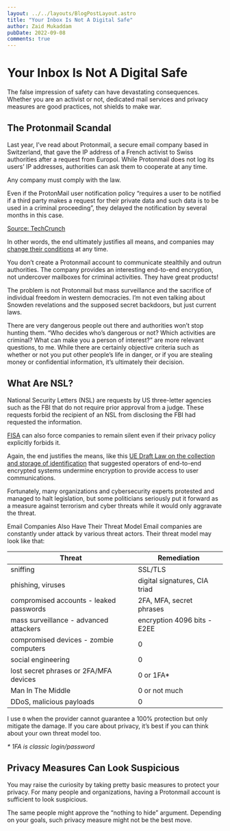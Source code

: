 ```yaml
---
layout: ../../layouts/BlogPostLayout.astro
title: "Your Inbox Is Not A Digital Safe"
author: Zaid Mukaddam
pubDate: 2022-09-08
comments: true
---
```


# Your Inbox Is Not A Digital Safe

The false impression of safety can have devastating consequences. Whether you are an activist or not, dedicated mail services and privacy measures are good practices, not shields to make war.

## The Protonmail Scandal

Last year, I’ve read about Protonmail, a secure email company based in Switzerland, that gave the IP address of a French activist to Swiss authorities after a request from Europol. While Protonmail does not log its users’ IP addresses, authorities can ask them to cooperate at any time.

Any company must comply with the law.

Even if the ProtonMail user notification policy “requires a user to be notified if a third party makes a request for their private data and such data is to be used in a criminal proceeding”, they delayed the notification by several months in this case.

[Source: TechCrunch](https://techcrunch.com/2021/09/06/protonmail-logged-ip-address-of-french-activist-after-order-by-swiss-authorities/)

In other words, the end ultimately justifies all means, and companies may [change their conditions](https://twitter.com/OpenTerms/status/1435181995294961666) at any time.

You don’t create a Protonmail account to communicate stealthily and outrun authorities. The company provides an interesting end-to-end encryption, not undercover mailboxes for criminal activities. They have great products!

The problem is not Protonmail but mass surveillance and the sacrifice of individual freedom in western democracies. I’m not even talking about Snowden revelations and the supposed secret backdoors, but just current laws.

There are very dangerous people out there and authorities won’t stop hunting them. “Who decides who’s dangerous or not? Which activities are criminal? What can make you a person of interest?” are more relevant questions, to me. While there are certainly objective criteria such as whether or not you put other people’s life in danger, or if you are stealing money or confidential information, it’s ultimately their decision.

## What Are NSL?
National Security Letters (NSL) are requests by US three-letter agencies such as the FBI that do not require prior approval from a judge. These requests forbid the recipient of an NSL from disclosing the FBI had requested the information.

[FISA](https://bja.ojp.gov/program/it/privacy-civil-liberties/authorities/statutes/1286) can also force companies to remain silent even if their privacy policy explicitly forbids it.

Again, the end justifies the means, like this [UE Draft Law on the collection and storage of identification](https://www.globalencryption.org/2021/09/open-letter-48-organizations-and-cybersecurity-experts-call-on-the-belgian-government-to-halt-legislation-to-undermine-end-to-end-encryption/) that suggested operators of end-to-end encrypted systems undermine encryption to provide access to user communications.


Fortunately, many organizations and cybersecurity experts protested and managed to halt legislation, but some politicians seriously put it forward as a measure against terrorism and cyber threats while it would only aggravate the threat.

Email Companies Also Have Their Threat Model
Email companies are constantly under attack by various threat actors. Their threat model may look like that:

**Threat**|**Remediation**
-----|-----
sniffing|SSL/TLS
phishing, viruses|digital signatures, CIA triad
compromised accounts - leaked passwords|2FA, MFA, secret phrases
mass surveillance - advanced attackers|encryption 4096 bits - E2EE
compromised devices - zombie computers|0
social engineering|0
lost secret phrases or 2FA/MFA devices|0 or 1FA*
Man In The Middle|0 or not much
DDoS, malicious payloads|0

I use `0` when the provider cannot guarantee a 100% protection but only mitigate the damage. If you care about privacy, it’s best if you can think about your own threat model too.

_* 1FA is classic login/password_

## Privacy Measures Can Look Suspicious
You may raise the curiosity by taking pretty basic measures to protect your privacy. For many people and organizations, having a Protonmail account is sufficient to look suspicious.

The same people might approve the “nothing to hide” argument. Depending on your goals, such privacy measure might not be the best move.
